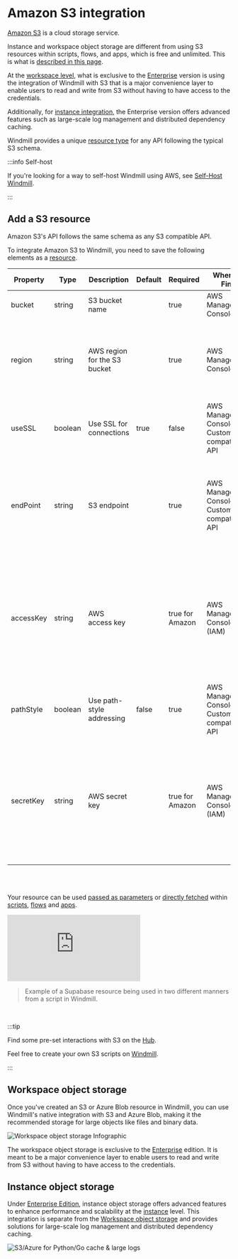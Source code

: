 
# Amazon S3 integration

[Amazon S3](https://aws.amazon.com/s3/) is a cloud storage service.

Instance and workspace object storage are different from using S3 resources within scripts, flows, and apps, which is free and unlimited. This is what is [described in this page](#add-a-s3-resource).

At the [workspace level](../core_concepts/38_object_storage_in_windmill/index.mdx#workspace-object-storage), what is exclusive to the [Enterprise](/pricing) version is using the integration of Windmill with S3 that is a major convenience layer to enable users to read and write from S3 without having to have access to the credentials.

Additionally, for [instance integration](../core_concepts/38_object_storage_in_windmill/index.mdx#instance-object-storage), the Enterprise version offers advanced features such as large-scale log management and distributed dependency caching.

Windmill provides a unique [resource type](https://hub.windmill.dev/resource_types/42/) for any API following the typical S3 schema.


:::info Self-host

If you're looking for a way to self-host Windmill using AWS, see [Self-Host Windmill](../advanced/1_self_host/index.mdx).

:::

## Add a S3 resource

Amazon S3's API follows the same schema as any S3 compatible API.

To integrate Amazon S3 to Windmill, you need to save the following elements as a [resource](../core_concepts/3_resources_and_types/index.mdx).

| Property  | Type    | Description                  | Default | Required        | Where to Find                                      | Additional Details                                                                                                                                                                                |
| --------- | ------- | ---------------------------- | ------- | --------------- | -------------------------------------------------- | ------------------------------------------------------------------------------------------------------------------------------------------------------------------------------------------------- |
| bucket    | string  | S3 bucket name               |         | true            | AWS Management Console                             | Name of the S3 bucket to access                                                                                                                                                                   |
| region    | string  | AWS region for the S3 bucket |         | true            | AWS Management Console                             | Region where the S3 bucket is located. Can also be found by checking the endpoint URL for the bucket. In the form `eu-west-3`                                                                     |
| useSSL    | boolean | Use SSL for connections      | true    | false           | AWS Management Console or Custom S3-compatible API | SSL/TLS is required for Amazon S3                                                                                                                                                                 |
| endPoint  | string  | S3 endpoint                  |         | true            | AWS Management Console or Custom S3-compatible API | Endpoint URL will vary by region or custom API provider. Can be found in the [AWS documentation](https://docs.aws.amazon.com/general/latest/gr/s3.html) in the form `s3.eu-west-3.amazonaws.com`. |
| accessKey | string  | AWS access key               |         | true for Amazon | AWS Management Console (IAM)                       | Access key ID for AWS account owner. Can be found in the IAM section of the AWS Management Console under "My Security Credentials". Make sure the user has the right policies allocated.          |
| pathStyle | boolean | Use path-style addressing    | false   | true            | AWS Management Console or Custom S3-compatible API | Default is virtual-hosted-style URLs                                                                                                                                                              |
| secretKey | string  | AWS secret key               |         | true for Amazon | AWS Management Console (IAM)                       | Secret access key for AWS account owner. Can be found in the IAM section of the AWS Management Console under "My Security Credentials". Make sure the user has the right policies allocated.      |

<br/><br/>

Your resource can be used [passed as parameters](../core_concepts/3_resources_and_types/index.mdx#passing-resources-as-parameters-to-scripts-preferred) or [directly fetched](../core_concepts/3_resources_and_types/index.mdx#fetching-them-from-within-a-script-by-using-the-wmill-client-in-the-respective-language) within [scripts](../script_editor/index.mdx), [flows](../flows/1_flow_editor.mdx) and [apps](../apps/0_app_editor/index.mdx).

<iframe
	style={{ aspectRatio: '16/9' }}
	src="https://www.youtube.com/embed/ggJQtzvqaqA"
	title="YouTube video player"
	frameBorder="0"
	allow="accelerometer; autoplay; clipboard-write; encrypted-media; gyroscope; picture-in-picture; web-share"
	allowFullScreen
	className="border-2 rounded-lg object-cover w-full dark:border-gray-800"
></iframe>

<br/>

> Example of a Supabase resource being used in two different manners from a script in Windmill.
<br/>

:::tip

Find some pre-set interactions with S3 on the [Hub](https://hub.windmill.dev/integrations/s3).

Feel free to create your own S3 scripts on [Windmill](../getting_started/00_how_to_use_windmill/index.mdx).

:::

## Workspace object storage

Once you've created an S3 or Azure Blob resource in Windmill, you can use Windmill's native integration with S3 and Azure Blob, making it the recommended storage for large objects like files and binary data.

![Workspace object storage Infographic](../core_concepts/11_persistent_storage/s3_infographics.png "Workspace object storage")

The workspace object storage is exclusive to the [Enterprise](/pricing) edition. It is meant to be a major convenience layer to enable users to read and write from S3 without having to have access to the credentials.

<div className="grid grid-cols-2 gap-6 mb-4">
	<DocCard
		title="Workspace object storage"
		description="Connect your Windmill workspace to your S3 bucket or your Azure Blob storage to enable users to read and write from S3 without having to have access to the credentials."
		href="/docs/core_concepts/object_storage_in_windmill#workspace-object-storage"
	/>
</div>

## Instance object storage

Under [Enterprise Edition](/pricing), instance object storage offers advanced features to enhance performance and scalability at the [instance](../advanced/18_instance_settings/index.mdx) level. This integration is separate from the [Workspace object storage](#workspace-object-storage) and provides solutions for large-scale log management and distributed dependency caching.

![S3/Azure for Python/Go cache & large logs](../core_concepts/20_jobs/s3_azure_cache.png "S3/Azure for Python/Go cache & large logs")

<div className="grid grid-cols-2 gap-6 mb-4">
	<DocCard
		title="Instance object storage"
		description="Connect your Windmill instance to your S3 bucket or your Azure Blob storage to enable users to read and write from S3 without having to have access to the credentials."
		href="/docs/core_concepts/object_storage_in_windmill#instance-object-storage"
	/>
</div>